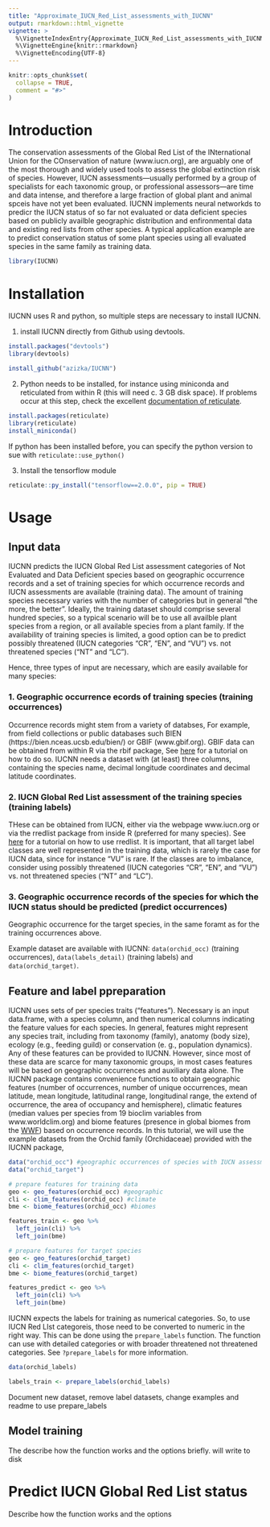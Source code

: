 ```yaml
---
title: "Approximate_IUCN_Red_List_assessments_with_IUCNN"
output: rmarkdown::html_vignette
vignette: >
  %\VignetteIndexEntry{Approximate_IUCN_Red_List_assessments_with_IUCNN}
  %\VignetteEngine{knitr::rmarkdown}
  %\VignetteEncoding{UTF-8}
---
```


```r
knitr::opts_chunk$set(
  collapse = TRUE,
  comment = "#>"
)
```

# Introduction
The conservation assessments of the Global Red List of the INternational Union for the COnservation of nature (www.iucn.org), are arguably one of the most thorough and widely used tools to assess the global extinction risk of species. However, IUCN assessments---usually performed by a group of specialists for each taxonomic group, or professional assessors---are time and data intense, and therefore a large fraction of global plant and animal spceis have not yet been evaluated. IUCNN implements neural networkds to predicr the IUCN status of so far not evaluated or data deficient species based on publicly availble geographic distribution and enfironmental data and existing red lists from other species. A typical application example are to predict conservation status of some plant species using all evaluated species in the same family as training data.


```r
library(IUCNN)
```

# Installation
IUCNN uses R and python, so multiple steps are necessary to install IUCNN.

1. install IUCNN directly from Github using devtools. 
```r
install.packages("devtools")
library(devtools)

install_github("azizka/IUCNN")
```

2. Python needs to be installed, for instance using miniconda and reticulated from within R (this will need c. 3 GB disk space).
If problems occur at this step, check the excellent [documentation of reticulate](https://rstudio.github.io/reticulate/index.html).
```r
install.packages(reticulate)
library(reticulate)
install_miniconda()
```
If python has been installed before, you can specify the python version to sue with `reticulate::use_python()`


3. Install the tensorflow module
```r
reticulate::py_install("tensorflow==2.0.0", pip = TRUE)
```

# Usage
## Input data
IUCNN predicts the IUCN Global Red List assessment categories of Not Evaluated and Data Deficient species based on geographic occurrence records and a set of training species for which occurrence records and IUCN assessments are available (training data). The amount of training species necessary varies with the number of categories but in general "the more, the better". Ideally, the training dataset should comprise several hundred species, so a typical scenario will be to use all availble plant species from a region, or all available species from a plant family. If the availability of training species is limited, a good option can be to predict possibly threatened (IUCN categories "CR", "EN", and "VU") vs. not threatened species ("NT" and "LC").

Hence, three types of input are necessary, which are easily available for many species: 

### 1. Geographic occurrence ecords of training species (training occurrences)
Occurrence records might stem from a variety of databses, For example, from field collections or public databases such BIEN (https://bien.nceas.ucsb.edu/bien/) or GBIF (www.gbif.org). GBIF data can be obtained from within R via the rbif package, See [here](https://ropensci.org/tutorials/rgbif_tutorial/) for a tutorial on how to do so. IUCNN needs a dataset with (at least) three columns, containing the species name, decimal longitude coordinates and decimal latitude coordinates.

### 2. IUCN Global Red List assessment of the training species (training labels)
THese can be obtained from IUCN, either via the webpage www.iucn.org or via the rredlist package from inside R (preferred for many species). See [here](https://ropensci.org/tutorials/rredlist_tutorial/) for a tutorial on how to use rredlist. It is important, that all target label classes are well represented in the training data, which is rarely the case for IUCN data, since for instance "VU" is rare. If the classes are to imbalance, consider using possibly threatened (IUCN categories "CR", "EN", and "VU") vs. not threatened species ("NT" and "LC").

### 3. Geographic occurrence records of the species for which the IUCN status should be predicted (predict occurrences)
Geographic occurrence for the target species, in the same foramt as for the training occurrences above.

Example dataset are available with IUCNN: `data(orchid_occ)` (training occurrences), `data(labels_detail)` (training labels) and `data(orchid_target)`.

## Feature and label ppreparation
IUCNN uses sets of per species traits ("features"). Necessary is an input data.frame, with a species column, and then numerical columns indicating the feature values for each species. In general, features might represent any species trait, including from taxonomy (family), anatomy (body size), ecology (e.g., feeding guild) or conservation (e. g., population dynamics). Any of these features can be provided to IUCNN. However, since most of these data are scarce for many taxonomic groups, in most cases features will be based on geographic occurrences and auxiliary data alone. The IUCNN package contains convenience functions to obtain geographic features (number of occurrences, number of unique occurrences, mean latitude, mean longitude, latitudinal range, longitudinal range, the extend of occurrence, the area of occupancy and hemisphere), climatic features (median values per species from 19 bioclim variables from www.worldclim.org) and biome features (presence in global biomes from the [WWF](https://www.worldwildlife.org/publications/terrestrial-ecoregions-of-the-world)) based on occurrence records. In this tutorial, we will use the example datasets from the Orchid family (Orchidaceae) provided with the IUCNN package, 


```r
data("orchid_occ") #geographic occurrences of species with IUCN assessment
data("orchid_target")

# prepare features for training data
geo <- geo_features(orchid_occ) #geographic
cli <- clim_features(orchid_occ) #climate
bme <- biome_features(orchid_occ) #biomes

features_train <- geo %>% 
  left_join(cli) %>% 
  left_join(bme)

# prepare features for target species
geo <- geo_features(orchid_target)
cli <- clim_features(orchid_target)
bme <- biome_features(orchid_target)

features_predict <- geo %>% 
  left_join(cli) %>% 
  left_join(bme)
```

IUCNN expects the labels for training as numerical categories. So, to use IUCN Red LIst categoreis, those need to be converted to numeric in the right way. This can be done using the `prepare_labels` function. The function can use with detailed categories or with broader threatened not threatened categories. See `?prepare_labels` for more information.

```r
data(orchid_labels)

labels_train <- prepare_labels(orchid_labels)
```

Document new dataset, remove label datasets, change examples and readme to use prepare_labels

## Model training
The describe how the function works and the options briefly. will write to disk

# Predict IUCN Global Red List status
Describe how the function works and the options





